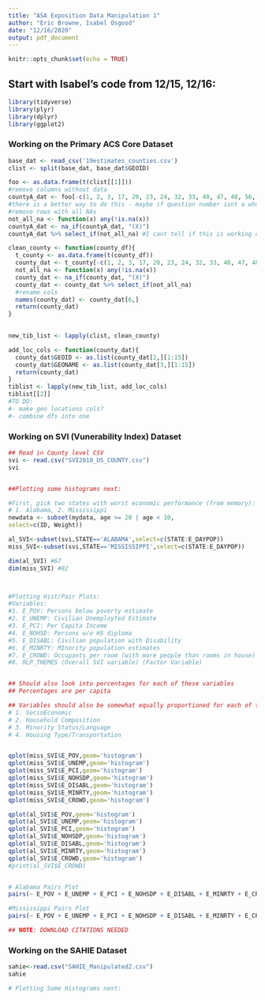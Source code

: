 ---
title: "ASA Exposition Data Manipulation 1"
author: "Eric Browne, Isabel Osgood"
date: "12/16/2020"
output: pdf_document
---

```{r setup, include=FALSE}
knitr::opts_chunk$set(echo = TRUE)
```

## Start with Isabel's code from 12/15, 12/16:

```{r}
library(tidyverse)
library(plyr)
library(dplyr)
library(ggplot2)
```

### Working on the Primary ACS Core Dataset
```{r}
base_dat <- read_csv('19estimates_counties.csv')
clist <- split(base_dat, base_dat$GEOID)
```

```{r}
foo <- as.data.frame(t(clist[[1]]))
#remove columns without data 
countyA_dat <- foo[-c(1, 2, 3, 17, 20, 23, 24, 32, 33, 40, 47, 48, 56, 57, 65, 69, 70, 77, 78, 87, 90, 91, 94, 95, 98, 101, 104, 107, 108, 117, 118, 126, 127, 131, 132, 134, 138, 142, 143, 151, 152, 165, 166, 195, 196)]
#there is a better way to do this - maybe if question number isnt a whole number
#remove rows with all NAs 
not_all_na <- function(x) any(!is.na(x))
countyA_dat <- na_if(countyA_dat, "(X)")
countyA_dat %>% select_if(not_all_na) #I cant tell if this is working or not
```

```{r}
clean_county <- function(county_df){
  t_county <- as.data.frame(t(county_df))
  county_dat <- t_county[-c(1, 2, 3, 17, 20, 23, 24, 32, 33, 40, 47, 48, 56, 57, 65, 69, 70, 77, 78, 87, 90, 91, 94, 95, 98, 101, 104, 107, 108, 117, 118, 126, 127, 131, 132, 134, 138, 142, 143, 151, 152, 165, 166, 195, 196)]
  not_all_na <- function(x) any(!is.na(x))
  county_dat <- na_if(county_dat, "(X)")
  county_dat <- county_dat %>% select_if(not_all_na)
  #rename cols 
  names(county_dat) <- county_dat[6,]
  return(county_dat)
}
  
```

```{r}
new_tib_list <- lapply(clist, clean_county)
```

```{r}
add_loc_cols <- function(county_dat){
  county_dat$GEOID <- as.list(county_dat[2,][1:15])
  county_dat$GEONAME <- as.list(county_dat[3,][1:15])
  return(county_dat)
}
tiblist <- lapply(new_tib_list, add_loc_cols)
tiblist[[2]]
#TO DO:
#- make geo locations cols? 
#- combine dfs into one 
```


### Working on SVI (Vunerability Index) Dataset 
```{r}

## Read in County level CSV
svi <- read.csv("SVI2018_US_COUNTY.csv")
svi


##Plotting some histograms next:

#First, pick two states with worst economic performance (from memory):
# 1. Alabama, 2. Mississippi
newdata <- subset(mydata, age >= 20 | age < 10,
select=c(ID, Weight))

al_SVI<-subset(svi,STATE=='ALABAMA',select=c(STATE:E_DAYPOP))
miss_SVI<-subset(svi,STATE=='MISSISSIPPI',select=c(STATE:E_DAYPOP))

dim(al_SVI) #67
dim(miss_SVI) #82



#Plotting Hist/Pair Plots:  
#Variables:
#1. E_POV: Persons below poverty estimate
#2. E_UNEMP: Civilian Unemployted Estimate
#3. E_PCI: Per Capita Income
#4. E_NOHSD: Persons w/o HS diploma
#5. E_DISABL: Civilian population with Disability
#6. E_MINRTY: MInority population estimates
#7. E_CROWD: Occupants per room (with more people than rooms in house)
#8. RLP_THEMES (Overall SVI variable) (Factor Variable)


## Should also look into percentages for each of these variables
## Percentages are per capita

## Variables should also be somewhat equally proportioned for each of the 4 categories:
# 1. SocioEconomic
# 2. Household Composition
# 3. Minority Status/Language
# 4. Housing Type/Transportation


qplot(miss_SVI$E_POV,geom='histogram')
qplot(miss_SVI$E_UNEMP,geom='histogram')
qplot(miss_SVI$E_PCI,geom='histogram')
qplot(miss_SVI$E_NOHSDP,geom='histogram')
qplot(miss_SVI$E_DISABL,geom='histogram')
qplot(miss_SVI$E_MINRTY,geom='histogram')
qplot(miss_SVI$E_CROWD,geom='histogram')

qplot(al_SVI$E_POV,geom='histogram')
qplot(al_SVI$E_UNEMP,geom='histogram')
qplot(al_SVI$E_PCI,geom='histogram')
qplot(al_SVI$E_NOHSDP,geom='histogram')
qplot(al_SVI$E_DISABL,geom='histogram')
qplot(al_SVI$E_MINRTY,geom='histogram')
qplot(al_SVI$E_CROWD,geom='histogram')
#print(al_SVI$E_CROWD)


# Alabama Pairs Plot
pairs(~ E_POV + E_UNEMP + E_PCI + E_NOHSDP + E_DISABL + E_MINRTY + E_CROWD, data = al_SVI)

#Mississippi Pairs Plot
pairs(~ E_POV + E_UNEMP + E_PCI + E_NOHSDP + E_DISABL + E_MINRTY + E_CROWD, data = miss_SVI)

## NOTE: DOWNLOAD CITATIONS NEEDED

```



### Working on the SAHIE Dataset
```{r}

sahie<-read.csv("SAHIE_Manipulated2.csv")
sahie

# Plotting Some Histograms next:



```

